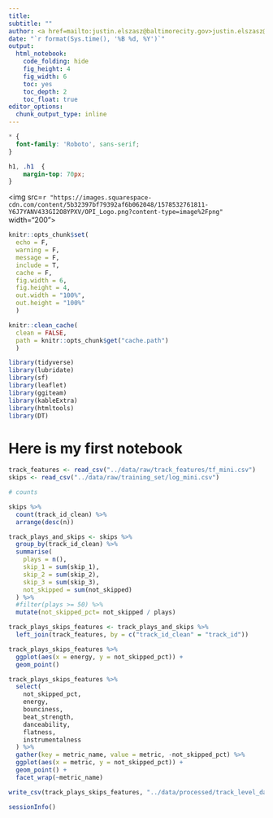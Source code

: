 ```yaml
---
title: 
subtitle: ""
author: <a href=mailto:justin.elszasz@baltimorecity.gov>justin.elszasz@baltimorecity.gov</a>
date: "`r format(Sys.time(), '%B %d, %Y')`"
output:
  html_notebook:
    code_folding: hide
    fig_height: 4
    fig_width: 6
    toc: yes
    toc_depth: 2
    toc_float: true
editor_options: 
  chunk_output_type: inline
---
```


<style>
@import url('https://fonts.googleapis.com/css2?family=Roboto:wght@300&display=swap');
</style>

```css
* {
  font-family: 'Roboto', sans-serif;
}

h1, .h1  {
    margin-top: 70px;
}
```

<img src=`r "https://images.squarespace-cdn.com/content/5b32397bf79392af6b062048/1578532761811-Y6J7YANV433GI2O8YPXV/OPI_Logo.png?content-type=image%2Fpng"` width="200">

```r
knitr::opts_chunk$set(
  echo = F,
  warning = F,
  message = F,
  include = T,
  cache = F,
  fig.width = 6, 
  fig.height = 4,
  out.width = "100%", 
  out.height = "100%"
  )

knitr::clean_cache(
  clean = FALSE, 
  path = knitr::opts_chunk$get("cache.path")
  )
```

```r
library(tidyverse)
library(lubridate)
library(sf)
library(leaflet)
library(ggiteam)
library(kableExtra)
library(htmltools)
library(DT)
```

# Here is my first notebook

```r
track_features <- read_csv("../data/raw/track_features/tf_mini.csv")
skips <- read_csv("../data/raw/training_set/log_mini.csv")
```



```r
# counts 

skips %>%
  count(track_id_clean) %>%
  arrange(desc(n))
```


```r
track_plays_and_skips <- skips %>%
  group_by(track_id_clean) %>%
  summarise(
    plays = n(),
    skip_1 = sum(skip_1),
    skip_2 = sum(skip_2),
    skip_3 = sum(skip_3),
    not_skipped = sum(not_skipped)
  ) %>%
  #filter(plays >= 50) %>%
  mutate(not_skipped_pct= not_skipped / plays)
```


```r
track_plays_skips_features <- track_plays_and_skips %>% 
  left_join(track_features, by = c("track_id_clean" = "track_id")) 
```

```r
track_plays_skips_features %>%
  ggplot(aes(x = energy, y = not_skipped_pct)) +
  geom_point()
```

```r
track_plays_skips_features %>%
  select(
    not_skipped_pct,
    energy,
    bounciness,
    beat_strength,
    danceability,
    flatness,
    instrumentalness
  ) %>%
  gather(key = metric_name, value = metric, -not_skipped_pct) %>%
  ggplot(aes(x = metric, y = not_skipped_pct)) +
  geom_point() +
  facet_wrap(~metric_name)
```


```r
write_csv(track_plays_skips_features, "../data/processed/track_level_data.csv")
```



```r
sessionInfo()
```

